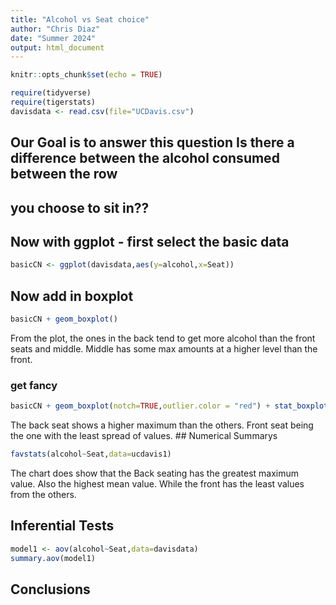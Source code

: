 ```yaml
---
title: "Alcohol vs Seat choice"
author: "Chris Diaz"
date: "Summer 2024"
output: html_document
---
```


```r
knitr::opts_chunk$set(echo = TRUE)
```

```r
require(tidyverse)
require(tigerstats)
davisdata <- read.csv(file="UCDavis.csv")
```
## Our Goal is to answer this question Is there a difference between the alcohol consumed between the row
## you choose to sit in??

## Now with ggplot - first select the basic data

```r
basicCN <- ggplot(davisdata,aes(y=alcohol,x=Seat))
```

## Now add in boxplot

```r
basicCN + geom_boxplot()
```
  
From the plot, the ones in the back tend to get more alcohol than the front seats and middle. Middle has some max amounts at a higher level than the front. 
  
  
### get fancy  

```r
basicCN + geom_boxplot(notch=TRUE,outlier.color = "red") + stat_boxplot(geom ='errorbar') + labs(title="Fancy notch boxplot \n with 2 lines")
```

The back seat shows a higher maximum than the others. Front seat being the one with the least spread of values. 
## Numerical Summarys 
```r
favstats(alcohol~Seat,data=ucdavis1)
```
The chart does show that the Back seating has the greatest maximum value. Also the highest mean value. While the front has the least values from the others. 

## Inferential Tests
```r
model1 <- aov(alcohol~Seat,data=davisdata)
summary.aov(model1)
```


## Conclusions


